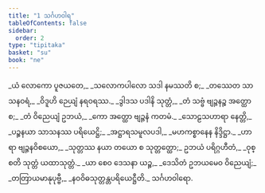 ```yaml
---
title: "1 သင်္ဂဟဝါရ"
tableOfContents: false
sidebar:
  order: 2
type: "tipitaka"
basket: "su"
book: "ne"
---
```



<DynamicBreadcrumb />

<Division number="0" book="ne">

<Paragraph number="2" type="verses" book="ne">
_ယံ လောကော ပူဇယတေ,_  
_သလောကပါလော သဒါ နမဿတိ စ;_  
_တဿေတ သာသနဝရံ,_  
_ဝိဒူဟိ ဉေယျံ နရဝရဿ._  

</Paragraph>

<Paragraph number="3" type="verses" book="ne">
_ဒွါဒသ ပဒါနိ သုတ္တံ,_  
_တံ သဗ္ဗံ ဗျဉ္ဇနဉ္စ အတ္ထော စ;_  
_တံ ဝိညေယျံ ဥဘယံ,_  
_ကော အတ္ထော ဗျဉ္ဇနံ ကတမံ._  

</Paragraph>

<Paragraph number="4" type="verses" book="ne">
_သောဠသဟာရာ နေတ္တိ,_  
_ပဉ္စနယာ သာသနဿ ပရိယေဋ္ဌိ;_  
_အဋ္ဌာရသမူလပဒါ,_  
_မဟကစ္စာနေန နိဒ္ဒိဋ္ဌာ._  

</Paragraph>

<Paragraph number="5" type="verses" book="ne">
_ဟာရာ ဗျဉ္ဇနဝိစယော,_  
_သုတ္တဿ နယာ တယော စ သုတ္တတ္ထော;_  
ဥဘယံ ပရိဂ္ဂဟီတံ,_  
_ဝုစ္စတိ သုတ္တံ ယထာသုတ္တံ._  

</Paragraph>

<Paragraph number="6" type="verses" book="ne">
_ယာ စေဝ ဒေသနာ ယဉ္စ,_  
_ဒေသိတံ ဥဘယမေဝ ဝိညေယျံ;_  
_တတြာယမာနုပုဗ္ဗီ,_  
_နဝဝိဓသုတ္တန္တပရိယေဋ္ဌီတိ._  


</Paragraph>
</Division>

<Paragraph number="7" type="center" book="ne">
သင်္ဂဟဝါရော.
</Paragraph>